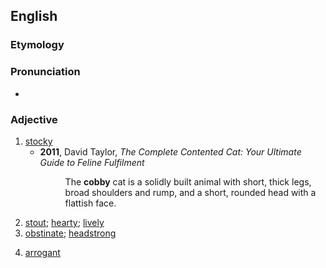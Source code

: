 ==English==

===Etymology===
{{suffix|en|cob|y}}

===Pronunciation===
* {{IPA|/ˈkɒbi/|lang=en}}

===Adjective===
{{en-adj|cobbier}}

# [[stocky]]
#* '''2011''', David Taylor, ''The Complete Contented Cat: Your Ultimate Guide to Feline Fulfilment''
#*: The '''cobby''' cat is a solidly built animal with short, thick legs, broad shoulders and rump, and a short, rounded head with a flattish face.
# [[stout]]; [[hearty]]; [[lively]]
# [[obstinate]]; [[headstrong]]
#: {{rfquotek|Brockett}}
# [[arrogant]]